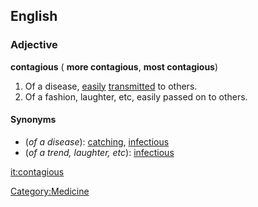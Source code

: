 ==English==
===Adjective===
'''contagious''' ({{compar}} '''more contagious''', {{superl}} '''most contagious''')

#Of a disease, [[easily]] [[transmit]]ted to others.
#Of a fashion, laughter, etc, easily passed on to others.

====Synonyms====
*(''of a disease''): [[catching]], [[infectious]]
*(''of a trend, laughter, etc''): [[infectious]]

[[it:contagious]]
[[Category:Medicine]]